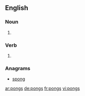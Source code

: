 ==English==

===Noun===
{{head|en|plural}}

# {{plural of|pong|lang=en|nocat=1}}

===Verb===
{{head|en}}

# {{en-third-person singular of|pong}}

===Anagrams===
* [[spong#English|spong]]

[[ar:pongs]]
[[de:pongs]]
[[fr:pongs]]
[[vi:pongs]]